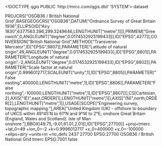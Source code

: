 <!DOCTYPE qgis PUBLIC 'http://mrcc.com/qgis.dtd' 'SYSTEM'>
<qgis version="3.28.14-Firenze">
  <identifier></identifier>
  <parentidentifier></parentidentifier>
  <language></language>
  <type>dataset</type>
  <title></title>
  <abstract></abstract>
  <contact>
    <name></name>
    <organization></organization>
    <position></position>
    <voice></voice>
    <fax></fax>
    <email></email>
    <role></role>
  </contact>
  <links/>
  <fees></fees>
  <encoding></encoding>
  <crs>
    <spatialrefsys nativeFormat="Wkt">
      <wkt>PROJCRS["OSGB36 / British National Grid",BASEGEOGCRS["OSGB36",DATUM["Ordnance Survey of Great Britain 1936",ELLIPSOID["Airy 1830",6377563.396,299.3249646,LENGTHUNIT["metre",1]]],PRIMEM["Greenwich",0,ANGLEUNIT["degree",0.0174532925199433]],ID["EPSG",4277]],CONVERSION["British National Grid",METHOD["Transverse Mercator",ID["EPSG",9807]],PARAMETER["Latitude of natural origin",49,ANGLEUNIT["degree",0.0174532925199433],ID["EPSG",8801]],PARAMETER["Longitude of natural origin",-2,ANGLEUNIT["degree",0.0174532925199433],ID["EPSG",8802]],PARAMETER["Scale factor at natural origin",0.9996012717,SCALEUNIT["unity",1],ID["EPSG",8805]],PARAMETER["False easting",400000,LENGTHUNIT["metre",1],ID["EPSG",8806]],PARAMETER["False northing",-100000,LENGTHUNIT["metre",1],ID["EPSG",8807]]],CS[Cartesian,2],AXIS["(E)",east,ORDER[1],LENGTHUNIT["metre",1]],AXIS["(N)",north,ORDER[2],LENGTHUNIT["metre",1]],USAGE[SCOPE["Engineering survey, topographic mapping."],AREA["United Kingdom (UK) - offshore to boundary of UKCS within 49°45'N to 61°N and 9°W to 2°E; onshore Great Britain (England, Wales and Scotland). Isle of Man onshore."],BBOX[49.75,-9.01,61.01,2.01]],ID["EPSG",27700]]</wkt>
      <proj4>+proj=tmerc +lat_0=49 +lon_0=-2 +k=0.9996012717 +x_0=400000 +y_0=-100000 +ellps=airy +units=m +no_defs</proj4>
      <srsid>2437</srsid>
      <srid>27700</srid>
      <authid>EPSG:27700</authid>
      <description>OSGB36 / British National Grid</description>
      <projectionacronym>tmerc</projectionacronym>
      <ellipsoidacronym>EPSG:7001</ellipsoidacronym>
      <geographicflag>false</geographicflag>
    </spatialrefsys>
  </crs>
  <extent>
    <spatial minx="0" maxx="0" dimensions="2" miny="0" maxy="0" minz="0" maxz="0" crs="EPSG:27700"/>
    <temporal>
      <period>
        <start></start>
        <end></end>
      </period>
    </temporal>
  </extent>
</qgis>
